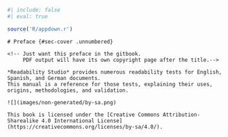 ```r
#| include: false
#| eval: true

source('R/appdown.r')
```

```asis
# Preface {#sec-cover .unnumbered}

<!-- Just want this preface in the gitbook.
     PDF output will have its own copyright page after the title.-->

*Readability Studio* provides numerous readability tests for English, Spanish, and German documents.
This manual is a reference for those tests, explaining their uses, origins, methodologies, and validation.

![](images/non-generated/by-sa.png)

This book is licensed under the [Creative Commons Attribution-Sharealike 4.0 International License](https://creativecommons.org/licenses/by-sa/4.0/).
```
